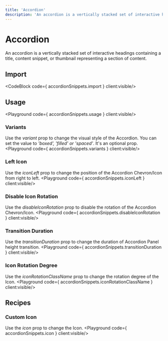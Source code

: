 ```yaml
---
title: 'Accordion'
description: 'An accordion is a vertically stacked set of interactive headings containing a title, content snippet, or thumbnail representing a section of content.'
---
```


# Accordion

An accordion is a vertically stacked set of interactive headings containing a title, content snippet, or thumbnail representing a section of content.

## Import
<CodeBlock code={ accordionSnippets.import } client:visible/>

## Usage
<Playground code={ accordionSnippets.usage } client:visible/>

### Variants
Use the *variant* prop to change the visual style of the Accordion. You can set the value to *'boxed', 'filled' or 'spaced'*. It's an optional prop.
<Playground code={ accordionSnippets.variants } client:visible/>

### Left Icon
Use the *iconLeft* prop to change the position of the Accordion Chevron/Icon from right to left.
<Playground code={ accordionSnippets.iconLeft } client:visible/>

### Disable Icon Rotation
Use the *disableIconRotation* prop to disable the rotation of the Accordion Chevron/Icon.
<Playground code={ accordionSnippets.disableIconRotation } client:visible/>

### Transition Duration
Use the *transitionDuration* prop to change the duration of Accordion Panel height transition.
<Playground code={ accordionSnippets.transitionDuration } client:visible/>

### Icon Rotation Degree
Use the *iconRotationClassName* prop to change the rotation degree of the Icon.
<Playground code={ accordionSnippets.iconRotationClassName } client:visible/>

## Recipes

### Custom Icon
Use the *icon* prop to change the Icon.
<Playground code={ accordionSnippets.icon } client:visible/>


